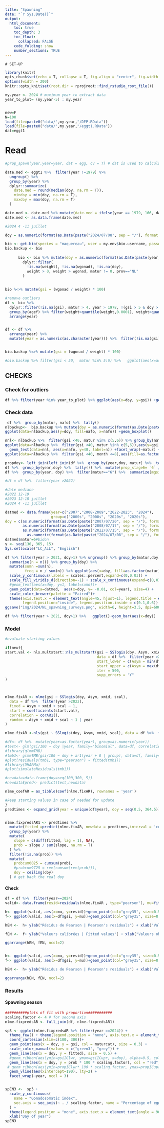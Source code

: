 ```yaml
---
title: "Spawning"
date: "`r Sys.Date()`"
output:
  html_document:
    toc: true
    toc_depth: 3
    toc_float:
      collapsed: FALSE
    code_folding: show
    number_sections: TRUE
---
```


    # SET-UP
```r
library(knitr)
opts_chunk$set(echo = T, collapse = T, fig.align = "center", fig.width = 9, fig.height = 6, message=F, warning=F)
options(width = 200)
knitr::opts_knit$set(root.dir = rprojroot::find_rstudio_root_file())

my.year <- 2024 # maximum year to extract data
year_to_plot= (my.year-5) : my.year

```    

```r

```
  

```r
new=F
N=100
load(file=paste0("data/",my.year,"/DEP.RData"))
load(file=paste0("data/",my.year,"/eggt1.RData"))
dat=eggt1

```

# Read 

```r
#prop_spawn(year,year=year, dat = egg, cv = T) # dat is used to calculate median date and in split with trajet.

date.med <- eggt1 %>%  filter(year !=1979) %>%
  ungroup() %>%
  group_by(year) %>%
  dplyr::summarize(
    date.med = round(median(doy, na.rm = T)),
    mindoy = min(doy, na.rm = T),
    maxdoy = max(doy, na.rm = T)
  )

date.med <- date.med %>% mutate(date.med = ifelse(year == 1979, 166, date.med)) # from Ouellet et al. 1987
date.med <- as.data.frame(date.med)

#2024 4 -11 juillet

doy = as.numeric(format(as.Date(paste("2024/07/08", sep = "/"), format = "%Y/%m/%d"), format = "%j"))

bio <- get.bio(species = "maquereau", user = my.env$bio.username, password = my.env$bio.password)
bio.backup <- bio
    
      bio <- bio %>% mutate(doy = as.numeric(format(as.Date(paste(year, month, day, sep = "/"), format = "%Y/%m/%d"), format = "%j"))) %>%
        dplyr::filter(
          !is.na(weight), !is.na(wgonad), !is.na(doy),
          weight > 0, weight > wgonad, matur != 0, prov=="NL"
        ) 
    
      
bio %<>% mutate(gsi = (wgonad / weight) * 100)

#remove outliers
df <- bio %>%
  dplyr::filter(!is.na(gsi), matur > 4, year > 1978, !(gsi > 5 & doy > 250), !(gsi > 10 & doy > 200 & year %in% c(1994, 1999, 2018, 2019, 2020)), length.frozen > 0.2, weight > 0.03, gsi < 40)  %>%  
  group_by(agef) %>% filter(weight>quantile(weight,0.0001), weight<quantile(weight,0.9999))%>% 
  arrange(year)


df <- df %>%
  arrange(year) %>%
  mutate(year = as.numeric(as.character(year))) %>%  filter(!is.na(gsi), !is.na(doy), !is.na(year)) %>% mutate(maturcat = ifelse(!is.na(matur) & matur == 6, "6",                                                                                                                                 ifelse(is.na(matur), "other", "other"))) %>%  ungroup()


bio.backup %<>% mutate(gsi = (wgonad / weight) * 100)

#bio.backup %>% filter(gsi < 50,  matur %in% 5:6) %>%   ggplot(aes(x=as.factor(month), y=gsi, fill=as.factor(matur)))+geom_boxplot() + facet_wrap(~prov)

```

## CHECKS {.tabset} 

### Check for outliers
```r
df %>% filter(year %in% year_to_plot) %>% ggplot(aes(x=doy, y=gsi)) +geom_point(aes(col=maturcat)) + facet_wrap(~year) + scale_color_manual(values = c("green3", "grey")) 

```

### Check data
```r
 df %>%  group_by(matur, nafo) %>%  tally()
nlbackup<-  bio.backup %>% mutate(doy = as.numeric(format(as.Date(paste(year, month, day, sep = "/"), format = "%Y/%m/%d"), format = "%j")))
ggplot(data=nlbackup,aes(y=doy, fill=nafo, x=nafo)) +geom_boxplot()

nnl<- nlbackup %>%  filter(gsi <40, matur %in% c(5,6)) %>% group_by(nafo, matur) %>%  tally()
ggplot(data=nlbackup %>%  filter(gsi <40, matur %in% c(5,6)),aes(y=gsi, fill=nafo, x=nafo)) +geom_boxplot() +
  geom_text(data=nnl, aes(x=nafo, y=40, label=n)) +facet_wrap(~matur) +scale_fill_viridis_d()
ggplot(data=nlbackup %>%  filter(gsi <40, month <=8),aes(fill=as.factor(matur), x=nafo)) +geom_bar(position="fill")

propdoy<- left_join(left_join(df %>%  group_by(year,doy, matur) %>%  tally() %>%  pivot_wider(names_from=matur, values_from=n, values_fill=0),
df %>%  group_by(year,doy) %>%  tally()) %>%  mutate(prop_stage6= `6` /n),
df %>%  group_by(year, doy) %>%  filter(matur=="6") %>%  summarize(mgsi=mean(gsi, na.rm=T)))

#df = df %>%  filter(year >2022)

#date mediane
#2022 12-19
#2023 12-18 juillet
#2024 4 -11 juillet

datmed <- data.frame(year=c("2007","2008-2009","2022-2023", "2024"),
                     group=c("2000s", "2000s", "2020s", "2020s"),
doy = c(as.numeric(format(as.Date(paste("2007/07/20", sep = "/"), format = "%Y/%m/%d"), format = "%j")),
        as.numeric(format(as.Date(paste("2008/07/17", sep = "/"), format = "%Y/%m/%d"), format = "%j")),
        as.numeric(format(as.Date(paste("2022/07/15", sep = "/"), format = "%Y/%m/%d"), format = "%j")),
          as.numeric(format(as.Date(paste("2024/07/08", sep = "/"), format = "%Y/%m/%d"), format = "%j"))))
datmed$matur=6#bidon
y <- seq(130, 365, 15)
Sys.setlocale("LC_ALL", "English")

df %>% filter(year > 2021, doy>1) %>% ungroup() %>% group_by(matur,doy) %>%
  summarise(n = n()) %>% group_by(doy) %>% 
  mutate(sumn =sum(n),
         freq = n / sum(n)) %>% ggplot(aes(x=doy, fill=as.factor(matur)))+geom_bar(position="fill", width=2) +
  scale_y_continuous(labels = scales::percent,expand=c(0,0.03)) +
  scale_fill_viridis_d(direction=-1) + scale_x_continuous(expand=c(0,0),limits=c(min(y), max(y)), breaks=y, labels=format(as.Date(y, origin = "2022-01-01"),'%b-%d'))  +xlab("") + ylab("Composition des échantillons à T-N-L \nComposition of samples NL") +
  #geom_text(aes(x=doy, y=1, label=sumn))+
  geom_point(data=datmed,  aes(x=doy, y= -0.01, col=year), size=4) +
  scale_color_brewer(palette = "Paired")+
  theme(axis.text.x = element_text(angle=45, hjust=1), legend.title = element_blank(),
        legend.position="inside", legend.position.inside = c(0.1,0.6)) 
ggsave("img/2024/NL_spawning_surveys.png", width=6, height=3.5, dpi=600, unit="in")

df %>% filter(year > 2021, doy>1) %>%   ggplot()+geom_bar(aes(x=doy))


```


### Model {.tabset}
```r

#evaluate starting values

if(new){
start.val <- nls.multstart::nls_multstart(gsi ~ SSlogis(doy, Asym, xmid, scal),
                                          data = df %>%  filter(year >2021),
                                          start_lower = c(Asym = min(df %>% filter(matur == 5) %>% dplyr::select(gsi)), xmid = min(df$doy), scal = -100),
                                          start_upper = c(Asym = max(df$gsi), xmid = max(df$doy), scal = 100),
                                          iter = 500,
                                          supp_errors = "Y"
)



nlme.fixAR <- nlme(gsi ~ SSlogis(doy, Asym, xmid, scal),
  data = df %>%  filter(year >2022),
  fixed = Asym + xmid + scal ~ 1,
  start = coefficients(start.val),
  correlation = corAR1(),
  random = Asym + xmid + scal ~ 1 | year
)

nlme.fixAR <-nls(gsi ~ SSlogis(doy, Asym, xmid, scal), data = df %>%  filter(year==2024), start = coefficients(start.val),)

#df<- df %>%  mutate(year=as.factor(year), group=as.numeric(year))
#test<- glm(gsi/100 ~ doy |year, family="binomial", data=df, correlation=corAR1())
#library(glmmTMB)
#tmb1<- glmmTMB(gsi/100 ~ doy + ar1(year + 0 | group), data=df, family=beta_family(link="logit"))
#plot(residuals(tmb1, type="pearson") ~ fitted(tmb1))
#library(DHARMa)
#plot(simulateResiduals(tmb1))

#newdata=data.frame(doy=seq(100,300, 5))
#newdata$pred<- predict(test,newdata)

nlme_coefAR = as_tibble(coef(nlme.fixAR), rownames = 'year')

#keep starting values in case of needed for update
} 
predtimes <- expand_grid(year = unique(df$year), doy = seq(0.5, 364.5)) # doy aligned to calculate probability at doy


nlme.fixpredsAR1 <- predtimes %>%
  mutate(fitted =predict(nlme.fixAR, newdata = predtimes,interval = 'confidence')) %>%
  group_by(year) %>%
  mutate(
    slope = c(diff(fitted, lag = 1), NA),
    prob = slope / sum(slope, na.rm = T)
  ) %>%
  filter(!is.na(prob)) %>%
  mutate(
    probcum0025 = cumsum(prob),
    #probcum9725 = rev(cumsum(rev(prob))),
    doy = ceiling(doy)
  ) # get back the real doy

```
 


 
#### Check
```r
df = df %>%  filter(year==2024)
valid<- data.frame(resid=residuals(nlme.fixAR , type="pearson"), mu=fitted(nlme.fixAR), obs=df$gsi, year=df$year)

h<- ggplot(valid, aes(x=mu, y=resid))+geom_point(col="grey35", size=0.5, alpha=0.3) +theme_few() + geom_hline(yintercept=0, col="red", lty=2)+ geom_smooth()
f<- ggplot(valid, aes(x=df$gsi, y=mu))+geom_point(col="grey35", size=0.5, alpha=0.3)+theme_few() +geom_abline(slope=1, intercept=0, col="red", lty=2)+ geom_smooth(method="lm")

hEN <-  h+ ylab("Résidus de Pearson | Pearson's residuals") + xlab("Valeurs calibrées | Fitted values")

fEN <-  f+ ylab("Valeurs calibrées | Fitted values") + xlab("Valeurs observées | Observed values")

ggarrange(hEN, fEN, ncol=2)


h<- ggplot(valid, aes(x=mu, y=resid))+geom_point(col="grey35", size=0.5) +theme_few() + facet_wrap( ~ year) +geom_hline(yintercept=0, col="red", lty=2)
f<- ggplot(valid, aes(x=df$gsi, y=mu))+geom_point(col="grey35", size=0.5)+theme_few() + facet_wrap( ~ year) +geom_abline(slope=1, intercept=0, col="red", lty=2)+ geom_smooth(method="lm")

hEN <-  h+ ylab("Résidus de Pearson | Pearson's residuals") + xlab("Valeurs calibrées | Fitted values")

ggarrange(hEN, fEN, ncol=2)
```


### Results {.tabset}

#### Spawning season
```r
##########plots of fit with proportion###########
scaling.factor <- 4 # for second axis
nlme.fixpredsAR <- full_join(df, nlme.fixpredsAR1) 

sp3 <- ggplot(nlme.fixpredsAR %>% filter(year ==2024)) +
  theme_few() + theme(legend.position = "none", axis.text.x = element_text(angle = 90)) + 
  coord_cartesian(xlim=c(100, 300))+
  geom_point(aes(x = doy, y = gsi, col = maturcat), size = 0.3) +
  scale_color_manual(values = c("green3", "grey")) +
  geom_line(aes(x = doy, y = fitted), size = 0.5) +
  #geom_ribbon(aes(ymin=gsiIClwr, ymax=gsiICupr, x=doy), alpha=0.5, col="black", fill="black")+
  geom_line(aes(x = doy, y = prob * 100 * scaling.factor), col = "red", size = 0.5) +
 # geom_ribbon(aes(ymin=propIClwr* 100 * scaling.factor, ymax=propICupr* 100 * scaling.factor, x=doy), alpha=0.5, col = "red", fill="red")+
  geom_vline(aes(xintercept=190), lty=2) +
  facet_wrap(~year, ncol = 3) 


spEN3 <-  sp3 +
  scale_y_continuous(
    name = "Gonadosomatic index",
    sec.axis = sec_axis(~ . / scaling.factor, name = "Percentage of eggs spawned daily")
  ) +
  theme(legend.position = "none", axis.text.x = element_text(angle = 90)) +
  xlab("Day of year")
spEN3

```


